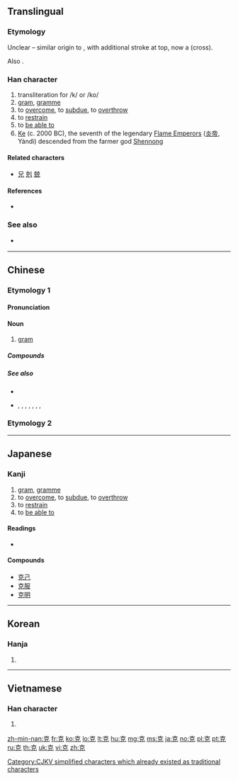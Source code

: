 {{also|剋}}
==Translingual==

===Etymology===
Unclear – similar origin to {{l|mul|兄}}, with additional stroke at top, now a {{l|mul|十}} (cross).

Also {{Han simp|剋}}.

===Han character===
{{Han char|rn=10|rad=儿|as=05|sn=7|four=40216|canj=JRHU|ids=⿱古儿,⿱十兄}}

# transliteration for /k/ or /ko/
# [[gram]], [[gramme]]
# to [[overcome]], to [[subdue]], to [[overthrow]]
# to [[restrain]]
# to [[be able to]]
# [[Ke]] (c. 2000 BC), the seventh of the legendary [[w:Yan Emperor|Flame Emperors]] ([[炎帝]], Yándì) descended from the farmer god [[Shennong]]

====Related characters====
* [[兄]] [[剋]] [[兢]]

====References====
* {{Han ref|kx=0124.150|dkj=01355|dj=0263.040|hdz=10269.040|uh=514B|ud=20811|bh=A74A|bd=42826}}

===See also===
* {{sense|gram}} {{l|mul|公斤}}

----

==Chinese==
===Etymology 1===
{{zh-forms}}

====Pronunciation====
{{zh-pron
|m=kè
|c=hak1,haak1
|h=pfs=khiet
|md=
|mn=khek
|mc=y
|oc=y
|ma=y
|cat=n,v,pn
}}

====Noun====
{{zh-noun}}

# [[gram]]

=====Compounds=====
{{zh-der|克當量|克敵制勝|克分子|克服|克復|克格勃|克己|克己奉公|克減|克扣|克拉|克朗|克里姆林宮|克隆|克羅地亞|克勤克儉|克食|克式量|克絲鉗子|克抑|克原子|克制|夸克|巧克力|薩克斯管|速克達|不克|以少克眾|以柔克剛|以眾克寡|伊拉克|伊拉克共和國|伊爾庫次克|休克|伯克|伯克來|伯克制度|何以克當|佛克納|佩脫拉克|傑克|傑克倫敦|傑克遜|克什克騰|克來汀症|克倫威爾|克儉克勤|克利夫蘭|克勒特|克卜勒|克卜勒定律|克定|克家|克家子|克寧|克己主義|克己復禮|克希荷夫|克希荷夫定律|克捷|克敦孝行|克敵|克日|克明|克柔|克汗|克盡厥職|克盡己職|克紹箕裘|克繩祖武|克羅德|克耳文|克萊斯勒|克諧|克讓|克里米亞半島|克里米亞戰爭|克里蒙梭|克隆斯臺|克難|克難運動|克雷因|克順克卑|克魯倫河|公克|剛克|劉克莊|力克|勒克司|包利克萊荳斯|博克達山|反坦克炮|吉爾庫克|呼圖克圖|哈薩克共和國|哈薩克文|哈薩克族|哈薩克語|哥薩克|噶大克|坦克|坦克兵|坦克車|培特曼赫魯威克|培里克里斯|塔吉克共和國 |塔吉克族|壓克力|多米尼克|夾克|奧克拉荷馬州|奧克蘭|奧林匹克|奧林匹克委員會|奧林匹克運動會|威克島|孟什維克|安克拉治|宋克|密克羅尼西亞|巴斯克人 |巴斯特納克 |巴洛克藝術|巴洛克風格|巴爾札克 |巴爾陶克 |巴貝克|布拉克|布洛克|布雷克|布雷克磨|布魯克斯|布魯克林|布魯克納|希區考克|康乃狄克州|龐克|龐克頭|龐巴瓦克|復禮克己|德佛亞克|德克薩斯州|德拉克洛瓦|德謨克利泰斯|德謨克拉西|快克|恰克圖|恰克圖條約|愛克斯光|戰無不克|拷克機|捷克|捷克共和國 |捷克暨斯洛伐克聯邦共和國|掊克|搭克露|撲克|撲克牌|撲克臉|攻克|攻無不克|敗血性休克|敦克爾克大撤退|斯坦貝克|斯洛伐克共和國 |斯芬克士|柏克|柏克曼溫度計|柏克萊|柔克|柔能克剛|查兌克|柯爾克孜族|格但斯克|歐佩克|歐克|毫克|氣克斗牛|沉漸剛克|沉潛剛克|沙克疫苗|法蘭克福|波洛克|洛克|洛克菲勒|派克|派克斯頓|溫克|烏克蘭|烏孜別克族|烏茲別克共和國|烏魯克穆河|無線麥克風|班克斯島|班克斯群島|盎格魯撒克遜人|福克蘭群島|立克次體|約克夏|約克夏豬|約翰˙克利斯多夫|維科揚斯克|羅夏克墨漬測驗|羅曼蒂克|聖克里斯多福|茄克|莫三比克|莫三比克人民共和國|莫曼斯克|薩克斯風|薩克管|薩克號|虎克|虎克定律|虎克黨|西尼克學派|說家克計|謙克|貝克勒|貝理克|達克龍|鄂溫克族|鄂霍次克海|鄭克塽|金馬克|錫克教|阿克蘇|雅庫次克|雷克坦跑道|雷克雅維克|雷馬克|靡不有初，鮮克有終|頂夸克|馬克|馬克吐溫|馬克斯|馬克斯主義|馬克杯|馬斯垂克條約|馬賽克|魁北克|麥克羅尼西亞人|麥克阿瑟|麥克風|黑克索斯|齊克果}}

=====See also=====
* {{zh-l|公斤}}
* {{zh-l|擔|dàn}}, {{zh-l|斤}}, {{zh-l|兩}}, {{zh-l|錢}}, {{zh-l|分}}, {{zh-l|金衡兩}}, {{zh-l|金衡錢}}, {{zh-l|金衡分}}

===Etymology 2===
{{zh-see|剋}}
----

==Japanese==

===Kanji===
{{ja-kanji|grade=c|rs=儿05}}

# [[gram]], [[gramme]]
# to [[overcome]], to [[subdue]], to [[overthrow]]
# to [[restrain]]
# to [[be able to]]

====Readings====
* {{ja-readings|goon=[[こく]] (koku)|kanon=[[こく]] (koku)|kun=[[かつ]] (katsu), [[よい]] (yoi), [[よく]] (yoku)}}

====Compounds====
* [[克己]]
* [[克服]]
* [[克明]]

----

==Korean==

===Hanja===
{{ko-hanja|hangeul=[[극]]|rv=geuk|mr=kŭk}}

# {{defn|lang=ko|sort=儿05}}

----

==Vietnamese==

===Han character===
{{vi-hantu|[[khắc]]|rs=儿05}}

# {{defn|lang=vi|sort=儿05}}

[[Category:CJKV simplified characters which already existed as traditional characters]]

[[zh-min-nan:克]]
[[fr:克]]
[[ko:克]]
[[lo:克]]
[[lt:克]]
[[hu:克]]
[[mg:克]]
[[ms:克]]
[[ja:克]]
[[no:克]]
[[pl:克]]
[[pt:克]]
[[ru:克]]
[[th:克]]
[[uk:克]]
[[vi:克]]
[[zh:克]]